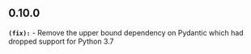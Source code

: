 ## 0.10.0
**`(fix):`** - Remove the upper bound dependency on Pydantic which had dropped support for Python 3.7


